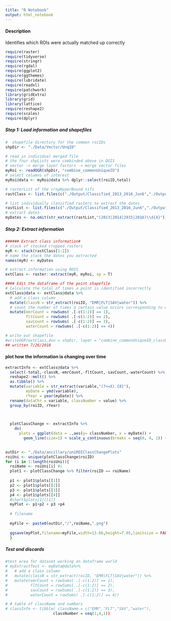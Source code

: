 ```yaml
---
title: "R Notebook"
output: html_notebook
---
```


#### Description
Identifies which ROIs were actually matched up correctly

```r
require(raster)
require(tidyverse)
require(stringr)
require(rgdal)
require(ggplot2)
require(ggthemes)
require(lubridate)
require(readxl)
require(patchwork)
library(gridExtra)
library(grid)
library(lattice)
require(reshape2)
require(scales)
require(dplyr)
```

##### Step 1: Load information and shapefiles

```r
#  shapefile directory for the common roiIDs
shpDir <- "./Data/Vector/UnqID"

# read in individual merged file
# the four shpLists were combinded above in QGIS
# vector -> merge layer factors -> merge vector files
myRoi <- readOGR(shpDir, "combine_commonUniqueID")
# select columns of interest
myRoi@data <- myRoi@data %>% dplyr::select(roiID,total)

# rasterList of the cropHyperBound tifs
rastClass <- list.files(c("./Output/Classified_2013_2016_Jun6","./Output/Classified_Apr29"), pattern= "stack_cropHyperBound\\.tif$", full.names = T)

# list individually classified rasters to extract the dates
rastList <- list.files(c("./Output/Classified_2013_2016_Jun6","./Output/Classified_Apr29"), pattern= "60_Apr29\\.tif$|60_Jun6\\.tif$", full.names = T)
# extract dates 
myDates <- na.omit(str_extract(rastList,"(2013|2014|2015|2016)\\d{4}"))

```

##### Step 2: Extract information
```r
###### Extract class information#
# stack of stacked cropped rasters
myR <- stack(rastClass[1:2])
# name the stack the dates you extracted
names(myR) <- myDates

# extract information using ROIS
extClass <- raster::extract(myR, myRoi, sp = T)

#### Edit the dataframe of the point shapefile 
# Calculate the total of times a point is identified incorrectly 
extClass@data <- extClass@data %>%
  # add a class column
  mutate(classN = str_extract(roiID, "EMR|FLT|SAV|water")) %>%
  # count the number of times a certain value occurs corresponding to what class it is
  mutate(emrCount = rowSums( .[-c(1:2)] == 1),
         fltCount = rowSums( .[-c(1:2)] == 2),
         savCount = rowSums( .[-c(1:2)] == 3),
         waterCount = rowSums( .[-c(1:2)] == 4))

# write out shapefile 
#writeOGR(extClass,dsn = shpDir, layer = "combine_commonUniqueID_classExtractions", drive = "ESRI Shapefile")
## written 7/26/2018

```

#### plot how the information is changing over time

```r
extractInfo <- extClass@data %>%
  select(-total,-classN,-emrCount,-fltCount,-savCount,-waterCount) %>%
  reshape2::melt() %>%
  as.tibble() %>%
  mutate(variable = str_extract(variable,"(?<=X).{8}"),
         myDate = ymd(variable),
         rYear = year(myDate)) %>%
  rename(dataChr = variable, classNumber = value) %>%
  group_by(roiID, rYear)


  
  plotClassChange <- extractInfo %>%
    do( 
      plots = ggplot(data = .,aes(y= classNumber, x = myDate)) +
        geom_line(size=1) + scale_y_continuous(breaks = seq(0, 4, 1)) +scale_x_date(breaks = pretty_breaks(9)) +ggtitle(paste0(.$roiID,"_",.$rYear)))

  
outDir <- "./Data/ancillary/uniROIClassChangePlots"
roiUni <- unique(plotClassChange$roiID)
for (i in 1:length(roiUni)){
  roiName <- roiUni[i] #i
  plot1 <- plotClassChange %>% filter(roiID == roiName)
    
  p1 <- plot1$plots[[1]]
  p2 <- plot1$plots[[2]]
  p3 <- plot1$plots[[3]]
  p4 <- plot1$plots[[4]]
  #chart$plots[1][[1]]
  myPlot <- p1+p2 + p3 +p4 
  
  # filename
  
  myFile <- paste0(outDir,"/",roiName,".png")
  
  ggsave(myPlot,filename=myFile,width=13.66,height=7.05,limitsize = FALSE) 
  }
```




##### Test and discards
```r
#test area for dataset working on dataframe world
# myExtractTest <- myData@data%>%
#   # add a class column
#   mutate(classN = str_extract(roiID, "EMR|FLT|SAV|water")) %>%
#   mutate(emrCount = rowSums( .[-c(1:2)] == 1),
#          fltCount = rowSums( .[-c(1:2)] == 2),
#          savCount = rowSums( .[-c(1:2)] == 3),
#          waterCount = rowSums( .[-c(1:2)] == 4)) 

# # table of className and numbers
# classInfo <- tibble( className = c("EMR","FLT","SAV","water"),
                     classNumber = seq(1,4,1))
```

